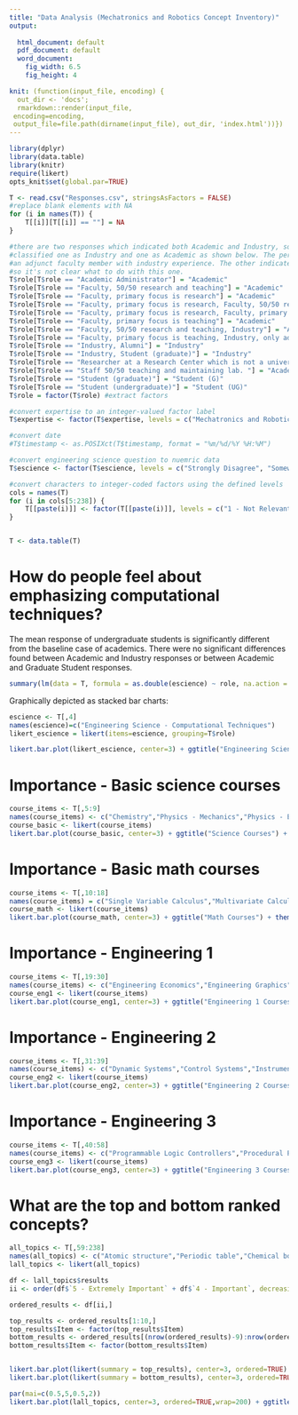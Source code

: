 ```yaml
---
title: "Data Analysis (Mechatronics and Robotics Concept Inventory)"
output:
  
  html_document: default
  pdf_document: default
  word_document: 
    fig_width: 6.5
    fig_height: 4

knit: (function(input_file, encoding) {
  out_dir <- 'docs';
  rmarkdown::render(input_file,
 encoding=encoding,
 output_file=file.path(dirname(input_file), out_dir, 'index.html'))})
---
```


```r
library(dplyr)
library(data.table)
library(knitr)
require(likert)
opts_knit$set(global.par=TRUE)
```

```r
T <- read.csv("Responses.csv", stringsAsFactors = FALSE)
#replace blank elements with NA
for (i in names(T)) {
    T[[i]][T[[i]] == ""] = NA
}
```

```r
#there are two responses which indicated both Academic and Industry, so they are
#classified one as Industry and one as Academic as shown below. The person classified as industry is
#an adjunct faculty member with industry experience. The other indicates a teaching and research position,
#so it's not clear what to do with this one.
T$role[T$role == "Academic Administrator"] = "Academic"
T$role[T$role == "Faculty, 50/50 research and teaching"] = "Academic"
T$role[T$role == "Faculty, primary focus is research"] = "Academic"
T$role[T$role == "Faculty, primary focus is research, Faculty, 50/50 research and teaching"] = "Academic"
T$role[T$role == "Faculty, primary focus is research, Faculty, primary focus is teaching, Faculty, 50/50 research and teaching"] = "Academic"
T$role[T$role == "Faculty, primary focus is teaching"] = "Academic"
T$role[T$role == "Faculty, 50/50 research and teaching, Industry"] = "Academic"
T$role[T$role == "Faculty, primary focus is teaching, Industry, only adjunct faculty"] = "Industry"
T$role[T$role == "Industry, Alumni"] = "Industry"
T$role[T$role == "Industry, Student (graduate)"] = "Industry"
T$role[T$role == "Researcher at a Research Center which is not a university (TNO)"] = "Industry"
T$role[T$role == "Staff 50/50 teaching and maintaining lab. "] = "Academic"
T$role[T$role == "Student (graduate)"] = "Student (G)"
T$role[T$role == "Student (undergraduate)"] = "Student (UG)"
T$role = factor(T$role) #extract factors
```

```r
#convert expertise to an integer-valued factor label
T$expertise <- factor(T$expertise, levels = c("Mechatronics and Robotics", "Mechatronics", "Robotics", "Neither Mechatronics nor Robotics"))

#convert date
#T$timestamp <- as.POSIXct(T$timestamp, format = "%m/%d/%Y %H:%M")

#convert engineering science question to nuemric data
T$escience <- factor(T$escience, levels = c("Strongly Disagree", "Somewhat Disagree", "Neutral", "Somewhat Agree", "Strongly Agree"))
```

```r
#convert characters to integer-coded factors using the defined levels
cols = names(T)
for (i in cols[5:238]) {
    T[[paste(i)]] <- factor(T[[paste(i)]], levels = c("1 - Not Relevant", "2 - Unimportant", "3 - Neutral", "4 - Important", "5 - Extremely Important"))
}


T <- data.table(T)
```

# How do people feel about emphasizing computational techniques?

The mean response of undergraduate students is significantly different from the baseline case of academics. There were no significant differences found between Academic and Industry responses or between Academic and Graduate Student responses.
```r
summary(lm(data = T, formula = as.double(escience) ~ role, na.action = na.omit))
```
Graphically depicted as stacked bar charts:

```r
escience <- T[,4]
names(escience)=c("Engineering Science - Computational Techniques")
likert_escience = likert(items=escience, grouping=T$role)

likert.bar.plot(likert_escience, center=3) + ggtitle("Engineering Science") + theme_classic() + theme(plot.margin=unit(c(0.5,0.5,0.5,0.5),"cm"))

```

# Importance - Basic science courses

```r
course_items <- T[,5:9]
names(course_items) <- c("Chemistry","Physics - Mechanics","Physics - Electromagnetics","Physics - Optics","Physics - Quantum Mechanics")
course_basic <- likert(course_items)
likert.bar.plot(course_basic, center=3) + ggtitle("Science Courses") + theme_classic() + theme(plot.margin=unit(c(0,0,0,0),"cm"))
```

# Importance - Basic math courses

```r
course_items <- T[,10:18]
names(course_items) = c("Single Variable Calculus","Multivariate Calculus","Ordinary Differential Equations","Partial Differential Equations","Linear Algebra","Numerical Methods","Complex Analysis","Statistics","Discrete Mathematics")
course_math <- likert(course_items)
likert.bar.plot(course_math, center=3) + ggtitle("Math Courses") + theme_classic() + theme(plot.margin=unit(c(0,0,0,0),"cm"))
```

# Importance - Engineering 1 
```r
course_items <- T[,19:30]
names(course_items) <- c("Engineering Economics","Engineering Graphics","Statics","Dynamics","Kinematics","Strength of Materials","Machine Design","Material Science","Thermodynamics","Heat Transfer","Fluid Mechanics","Actuators")
course_eng1 <- likert(course_items)
likert.bar.plot(course_eng1, center=3) + ggtitle("Engineering 1 Courses") + theme_classic() + theme(plot.margin=unit(c(0,0,0,0),"cm"))
```

# Importance - Engineering 2
```r
course_items <- T[,31:39]
names(course_items) <- c("Dynamic Systems","Control Systems","Instrumentation","Sensor Design","AI and Machine Learning","Machine Vision","Signals and Systems","Communication Systems","Embedded Systems")
course_eng2 <- likert(course_items)
likert.bar.plot(course_eng2, center=3) + ggtitle("Engineering 2 Courses") + theme_classic() + theme(plot.margin=unit(c(0,0,0,0),"cm"))
```

# Importance - Engineering 3
```r
course_items <- T[,40:58]
names(course_items) <- c("Programmable Logic Controllers","Procedural Programming","Object-oriented Programming","Hardware Description Languages","Data Structures","Complexity Analysis","Computer Architecture","Formal Languages & Automata Theory","Operating Systems","DC Circuits","AC Circuits","Analog Electronics","Digital Electronics","Power Electronics","Semiconductor Materials and Devices","Electric Machines","Electromagnetics","Real-Time Programming","Networking")
course_eng3 <- likert(course_items)
likert.bar.plot(course_eng3, center=3) + ggtitle("Engineering 3 Courses") + theme_classic() + theme(plot.margin=unit(c(0,0,0,0),"cm"))
```

# What are the top and bottom ranked concepts?

```r
all_topics <- T[,59:238]
names(all_topics) <- c("Atomic structure","Periodic table","Chemical bonding","Stoichiometry","Gas laws","Intermolecular forces","Newton's laws of motion","Gravity","Fixed-axis rotations","Conservation of energy","Conservation of momentum","Harmonic oscillation","Collisions","Impulse-momentum principle","Work-energy principle","Electric and magnetic fields","Dielectric materials","Magnetic materials","Circuits","Faraday's law","Lorentz force","Maxwell's equations","Refraction","Interference","Diffraction","Imaging","Limits","Derivatives","Integrals","Three-dimensional analytic geometry","Partial derivatives","Multiple integrals","Gauss' theorem","Stokes' theorem","Linear and nonlinear differential equations","Laplace transform","First-order equations","Second-order equations","State-space systems","Heat equation","Wave equation","Laplace's equation","Green's functions","Systems of linear equations","Row reduction, Echelon forms","Gram-Schmidt","Matrix operations, Matrix inverse","Block matrices","Linear dependence, Linear independence","Subspaces, bases, and dimensions","Orthogonal bases, projections","Determinants","Eigenvalues and eigenvectors","Diagnolization","Special matrices - symmetric, positive definite, etc","Similar matrices","Linear transformations","Singular value decomposition","Series expansion","Root-finding - Newton-Raphson, binary search, etc","Integration, Runge-Kutta","Interpolation","Fast Fourier transfrom","Least squares","Principal component analysis","Partial differential equations - finite element method","Complex numbers","Analytic functions","Complex integrals","Complex series","Residues and poles","Probability","Probability density functions","Moments","Hypothesis testing","Net present value","Future worth","Rate of return","Breakeven analysis","Amortization","Depreciation","Financial projections","Sectional views","Dimensioning and tolerancing","Assemblies","Parametric solid modeling","Statically determinate equilibirum","Center of gravity","Friction","Stress & Strain","Statically indeterminate problems","Torsion","Bending","Particle kinematics","Particle kinetics","Rigid body kinematics","Rigid body kinetics","3D dynamics - numerical","Constraints","Gears","Cams","Serial mechanisms","Parallel mechanisms","Machinery","Forward kinematics","Inverse kinematics","Stress analysis","Deflection and stiffness","Static loading","Dynamic loading and fatigue","Fasteners","Welded joints","Springs","Bearings","Clutches","Brakes","Belts and pulleys","Measurement theory","Error estimation","Error propogation","Instrumentation specifications","Data acquisition","Signal conditioning","Handling digital data","Phases and phase diagrams","Metals and alloys","Engineering material selection","Plastics","Rubbers","Ceramics","Control volumes","Properties of substances","Work and heat","1st and 2nd laws of thermodynamics","Power and refrigeration cycles","Water-vapor mixtures","Combustion","Conduction","Radiation","Convection","Fluid statics, kinematics, and dynamics","Conservation laws","Integral analysis (Fluids)","Differential analysis and similarity","Internal and external viscous flows","Compressible flows and drag","LTI systems","Analogies between energy domains","Multi-energy domain systems","Causal models","Block diagrams","Acausal models, differential algebraic systems","Vibration","Continuous and discrete time systems (Controls)","Feedback control","Stability criteria","Frequency response","Frequency domain compensation","PID control","Filtering and filter design","Fourier transform","Modulation","Sampling theory","Serial vs parallel communication","Asynchronous serial communication","Synchronous ommunication","Continuous and discrete time systems (Signals & Systems)","Regression analysis","Classification methods","Dimensionality reduction","Clustering","Reinforcement learning","Supervised learning","Image models","Feature extraction","Camera calibration","Stereo vision","Photogrammetry","Motion detection and object tracking","Biomedical imaging")
lall_topics <- likert(all_topics)

df <- lall_topics$results
ii <- order(df$`5 - Extremely Important` + df$`4 - Important`, decreasing=TRUE)

ordered_results <- df[ii,]

top_results <- ordered_results[1:10,]
top_results$Item <- factor(top_results$Item)
bottom_results <- ordered_results[(nrow(ordered_results)-9):nrow(ordered_results),]
bottom_results$Item <- factor(bottom_results$Item)


likert.bar.plot(likert(summary = top_results), center=3, ordered=TRUE) + ggtitle("Top results") + theme_classic() 
likert.bar.plot(likert(summary = bottom_results), center=3, ordered=TRUE) + ggtitle("Bottom results") + theme_classic()
```
```r
par(mai=c(0.5,5,0.5,2))
likert.bar.plot(lall_topics, center=3, ordered=TRUE,wrap=200) + ggtitle("All topics") + theme_classic() + theme(axis.text.y = element_text(hjust=1,size=10))
```

